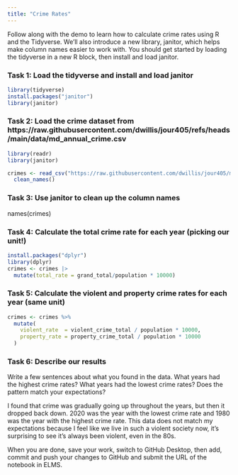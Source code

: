 ```yaml
---
title: "Crime Rates"
---
```


Follow along with the demo to learn how to calculate crime rates using R and the Tidyverse. We'll also introduce a new library, janitor, which helps make column names easier to work with. You should get started by loading the tidyverse in a new R block, then install and load janitor.

### Task 1: Load the tidyverse and install and load janitor

```r
library(tidyverse)
install.packages("janitor")
library(janitor)
```



### Task 2: Load the crime dataset from https://raw.githubusercontent.com/dwillis/jour405/refs/heads/main/data/md_annual_crime.csv

```r

library(readr)   
library(janitor) 

crimes <- read_csv("https://raw.githubusercontent.com/dwillis/jour405/main/data/md_annual_crime.csv") |>
  clean_names()

```


### Task 3: Use janitor to clean up the column names

names(crimes)

### Task 4: Calculate the total crime rate for each year (picking our unit!)

```r
install.packages("dplyr")
library(dplyr)
crimes <- crimes |> 
  mutate(total_rate = grand_total/population * 10000)
```



### Task 5: Calculate the violent and property crime rates for each year (same unit)

```r
crimes <- crimes %>%
  mutate(
    violent_rate  = violent_crime_total / population * 10000,
    property_rate = property_crime_total / population * 10000
  )

```



### Task 6: Describe our results

Write a few sentences about what you found in the data. What years had the highest crime rates? What years had the lowest crime rates? Does the pattern match your expectations?

I found that crime was gradually going up throughout the years, but then it dropped back down. 2020 was the year with the lowest crime rate and 1980 was the year with the highest crime rate. This data does not match my expectations because I feel like we live in such a violent society now, it's surprising to see it's always been violent, even in the 80s.

When you are done, save your work, switch to GitHub Desktop, then add, commit and push your changes to GitHub and submit the URL of the notebook in ELMS.

